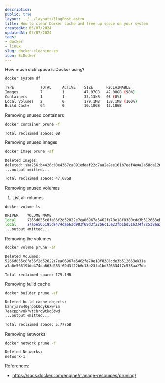 ```yaml
---
description:
public: true
layout: ../../layouts/BlogPost.astro
title: How to clear Docker cache and free up space on your system
createdAt: 05/07/2024
updatedAt: 05/07/2024
tags:
- docker
- linux
slug: docker-cleaning-up
icon: SiDocker
---
```


How much disk space is Docker using?

```bash
docker system df

TYPE            TOTAL     ACTIVE    SIZE      RECLAIMABLE
Images          7         1         47.97GB   47.08GB (98%)
Containers      1         1         33.13kB   0B (0%)
Local Volumes   2         0         179.1MB   179.1MB (100%)
Build Cache     64        0         10.18GB   10.18GB
```

Removing unused containers

```bash
docker container prune -f

Total reclaimed space: 0B
```

Removing unused images

```bash
docker image prune -af

Deleted Images:
deleted: sha256:b4426c00e4367ca891edeaf22c7aa2e7ee161b7eef4e0a2a58ca1267e9aad892
...output omitted...

Total reclaimed space: 47.08GB
```

Removing unused volumes

1. List all volumes

```bash
docker volume ls

DRIVER    VOLUME NAME
local     5266d055c8fa36f2d52822e7ea06967a5462fe70e18f8380cde3b512663eb31a
local     a7a6e565195de474da663d983f69d3f22b6c13e23fb1bd516334f7c538aa27db
...output omitted...
```

Removing the volumes

```bash
docker volume prune -af

Deleted Volumes:
5266d055c8fa36f2d52822e7ea06967a5462fe70e18f8380cde3b512663eb31a
a7a6e565195de474da663d983f69d3f22b6c13e23fb1bd516334f7c538aa27db

Total reclaimed space: 179.1MB
```

Removing build cache

```bash
docker builder prune -af

Deleted build cache objects:
k2nrja7w40grpbk0dyk6xw4im
7eaxpphvnk7vtchrg9tkd5iwd
...output omitted...

Total reclaimed space: 5.777GB
```

Removing networks

```bash
docker network prune -f

Deleted Networks:
network-1
```

References:

- https://docs.docker.com/engine/manage-resources/pruning/
